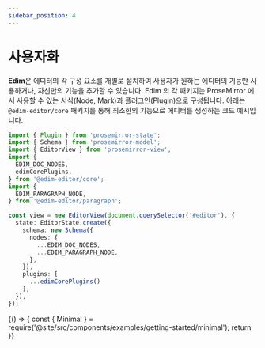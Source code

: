 ```yaml
---
sidebar_position: 4
---
```



# 사용자화

**Edim**은 에디터의 각 구성 요소를 개별로 설치하여 사용자가 원하는 에디터의 기능만 사용하거나, 자신만의 기능을 추가할 수 있습니다. Edim 의 각 패키지는 ProseMirror 에서 사용할 수 있는 서식(Node, Mark)과 플러그인(Plugin)으로 구성됩니다. 아래는  `@edim-editor/core` 패키지를 통해 최소한의 기능으로 에디터를 생성하는 코드 예시입니다.

```typescript
import { Plugin } from 'prosemirror-state';
import { Schema } from 'prosemirror-model';
import { EditorView } from 'prosemirror-view';
import {
  EDIM_DOC_NODES,
  edimCorePlugins,
} from '@edim-editor/core';
import {
  EDIM_PARAGRAPH_NODE,
} from '@edim-editor/paragraph';

const view = new EditorView(document.querySelector('#editor'), {
  state: EditorState.create({
    schema: new Schema({
      nodes: {
        ...EDIM_DOC_NODES,
        ...EDIM_PARAGRAPH_NODE,
      },
    }),
    plugins: [
      ...edimCorePlugins()
    ],
  }),
});
```

<BrowserOnly>
  {() => {
    const { Minimal } = require('@site/src/components/examples/getting-started/minimal');
    return <Minimal />
  }}
</BrowserOnly>